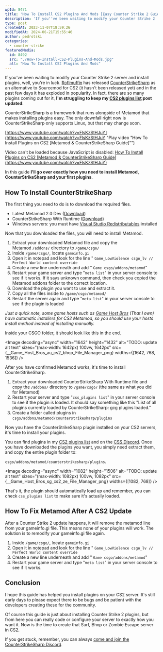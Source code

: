 ```yaml
---
wpId: 8471
title: 'How To Install CS2 Plugins And Mods [Easy Counter Strike 2 Guide]'
description: 'If you''ve been waiting to modify your Counter Strike 2 ...'
type: post
createdAt: 2023-11-07T18:59:26
modifiedAt: 2024-06-21T15:55:46
author: pedrotski
categories:
  - counter-strike
featuredMedia:
  id: 8492
  src: "./How-To-Install-CS2-Plugins-And-Mods.jpg"
  alt: "How To Install CS2 Plugins And Mods"
---
```





If you've been waiting to modify your Counter Strike 2 server and install plugins, well, you're in luck. [Roflmuffin](https://github.com/roflmuffin) has released [CounterStrikeSharp](https://discord.gg/X7r3PmuYKq) as an alternative to Sourcemod for CS2 (it hasn't been released yet) and in the past few days it has exploded in popularity. In fact, there are so many plugins coming out for it, **I'm struggling to keep my [CS2 plugins list](https://www.ghostcap.com/cs2-plugins-list/) post updated**.

CounterStrikeSharp is a framework that runs alongside of Metamod that makes installing plugins easy. The only downfall right now is CounterStrikeSharp only supports Linux, but that may change soon.

[https://www.youtube.com/watch?v=FlsKzStHJuY](https://www.youtube.com/watch?v=FlsKzStHJuY "Play video \"How To Install Plugins on CS2 [Metamod & CounterStrikeSharp Guide]\"")

Video can't be loaded because JavaScript is disabled: [How To Install Plugins on CS2 \[Metamod & CounterStrikeSharp Guide\] (https://www.youtube.com/watch?v=FlsKzStHJuY)](https://www.youtube.com/watch?v=FlsKzStHJuY "How To Install Plugins on CS2 [Metamod & CounterStrikeSharp Guide]")

In this guide **I'll go over exactly how you need to install Metamod, CounterStrikeSharp and your first plugins**.

## How To Install CounterStrikeSharp

The first thing you need to do is to download the required files.

*   Latest Metamod 2.0 Dev ([Download](https://www.sourcemm.net/downloads.php?branch=dev))
*   CounterStrikeSharp With Runtime ([Download](https://github.com/roflmuffin/CounterStrikeSharp/releases))
*   Windows servers: you must have [Visual Studio Redistributables](https://aka.ms/vs/17/release/vc_redist.x64.exe) installed

Now that you downloaded the files, you will need to install Metamod.

1.  Extract your downloaded Metamod file and copy the Metamod `/addons/` directory to `/game/csgo/`
2.  Inside `/game/csgo/`, locate `gameinfo.gi`
3.  Open it in notepad and look for the line " `Game_LowViolence csgo_lv // Perfect World content override`
4.  Create a new line underneath and add " `Game csgo/addons/metamod`"
5.  Restart your game server and type "`meta list`" in your server console to see if it works. If it says unknown command, then check you copied the Metamod addons folder to the correct location.
6.  Download the plugin you want to use and extract it.
7.  Copy all the files inside to `/game/csgo/metamod/`
8.  Restart the server again and type "`meta list`" in your server console to see if the plugin is loaded

_Just a quick note, some game hosts such as [Game Host Bros](https://www.gamehostbros.com/cs2-server-hosting/) (That I own) have automatic installers for CS2 Metamod, so you should use your hosts install method instead of installing manually._

Inside your CSGO folder, it should look like this in the end.

<Image decoding="async" width="1642" height="1432" alt="TODO: update alt text" sizes="(max-width: 1642px) 100vw, 1642px" src={__Game_Host_Bros_au_cs2_bhop_File_Manager_png} widths={[1642, 768, 1536]} />

After you have confirmed Metamod works, it's time to install CounterStrikeSharp.

1.  Extract your downloaded CounterStrikeSharp With Runtime file and copy the `/addons/` directory to `/game/csgo/` (the same as what you did for Metamod)
2.  Restart your server and type "`css_plugins list`" in your server console to see if the plugin is loaded. It should say something like this "List of all plugins currently loaded by CounterStrikeSharp: gcg plugins loaded."
3.  Create a folder called plugins in `csgo/addons/metamod/counterstrikesharp/plugins`

Now you have the CounterStrikeSharp plugin installed on your CS2 servers, it's time to install your plugins.

You can find plugins in my [CS2 plugins list](https://www.ghostcap.com/cs2-plugins-list/) and on the [CSS Discord](https://discord.gg/X7r3PmuYKq). Once you have downloaded the plugins you want, you simply need extract them, and copy the entire plugin folder to:

`csgo/addons/metamod/counterstrikesharp/plugins`.

<Image decoding="async" width="1082" height="1506" alt="TODO: update alt text" sizes="(max-width: 1082px) 100vw, 1082px" src={__Game_Host_Bros_sg_cs2_ze_File_Manager_png} widths={[1082, 768]} />

That's it, the plugin should automatically load up and remember, you can check `css_plugins list` to make sure it's actually loaded.

## How To Fix Metamod After A CS2 Update

After a Counter Strike 2 update happens, it will remove the metamod line from your gameinfo.gi file. This means none of your plugins will work. The solution is to remodify your gameinfo.gi file again.

1.  Inside `/game/csgo/`, locate `gameinfo.gi`
2.  Open it in notepad and look for the line " `Game_LowViolence csgo_lv // Perfect World content override`
3.  Create a new line underneath and add " `Game csgo/addons/metamod`"
4.  Restart your game server and type "`meta list`" in your server console to see if it works.

## Conclusion

I hope this guide has helped you install plugins on your CS2 server. It's still early days to please expect there to be bugs and be patient with the developers creating these for the community.

Of course this guide is just about installing Counter Strike 2 plugins, but from here you can really code or configure your server to exactly how you want it. Now is the time to create that Surf, Bhop or Zombie Escape server in CS2.

If you get stuck, remember, you can always [come and join the CounterStrikeSharp Discord](https://discord.gg/X7r3PmuYKq).